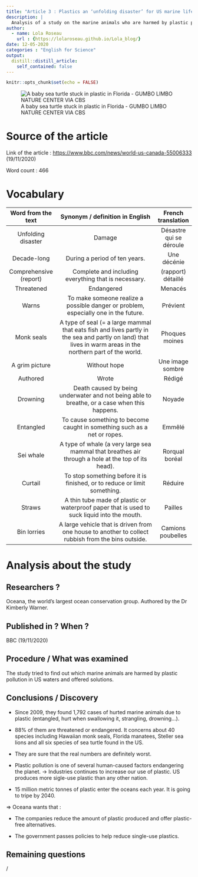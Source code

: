 ```yaml
---
title: "Article 3 : Plastics an ‘unfolding disaster’ for US marine life"
description: |
  Analysis of a study on the marine animals who are harmed by plastic pollution in US waters.
author:
  - name: Lola Roseau
    url : {https://lolaroseau.github.io/Lola_blog/}
date: 12-05-2020
categories : "English for Science"
output:
  distill::distill_article:
    self_contained: false
---
```


```r
knitr::opts_chunk$set(echo = FALSE)
```

![A baby sea turtle stuck in plastic in Florida - GUMBO LIMBO NATURE CENTER VIA CBS](images/tortue-plastic.jpg)


# Source of the article

Link of the article : <https://www.bbc.com/news/world-us-canada-55006333> (19/11/2020)

Word count : 466

# Vocabulary

|   Word from the text   |                                                               Synonym / definition in English                                                               |   French translation    |
| :--------------------: | :---------------------------------------------------------------------------------------------------------------------------------------------------------: | :---------------------: |
|   Unfolding disaster   |                                                                           Damage                                                                            | Désastre qui se déroule |
|      Decade-long       |                                                                During a period of ten years.                                                                |       Une décénie       |
| Comprehensive (report) |                                                    Complete and including everything that is necessary.                                                     |   (rapport) détaillé    |
|       Threatened       |                                                                         Endangered                                                                          |         Menacés         |
|         Warns          |                                     To make someone realize a possible danger or problem, especially one in the future.                                     |        Prévient         |
|       Monk seals       | A type of seal (= a large mammal that eats fish and lives partly in the sea and partly on land) that lives in warm areas in the northern part of the world. |     Phoques moines      |
|     A grim picture     |                                                                        Without hope                                                                         |    Une image sombre     |
|        Authored        |                                                                            Wrote                                                                            |         Rédigé          |
|        Drowning        |                                Death caused by being underwater and not being able to breathe, or a case when this happens.                                 |         Noyade          |
|       Entangled        |                                          To cause something to become caught in something such as a net or ropes.                                           |         Emmêlé          |
|       Sei whale        |                             A type of whale (a very large sea mammal that breathes air through a hole at the top of its head).                              |     Rorqual boréal      |
|        Curtail         |                                          To stop something before it is finished, or to reduce or limit something.                                          |         Réduire         |
|         Straws         |                                 A thin tube made of plastic or waterproof paper that is used to suck liquid into the mouth.                                 |         Pailles         |
|      Bin lorries       |                             A large vehicle that is driven from one house to another to collect rubbish from the bins outside.                              |    Camions poubelles    |


# Analysis about the study

## Researchers ?

Oceana, the world's largest ocean conservation group. Authored by the Dr Kimberly Warner.

## Published in ? When ?

BBC (19/11/2020)

## Procedure / What was examined

The study tried to find out which marine animals are harmed by plastic pollution in US waters and offered solutions.

## Conclusions / Discovery

- Since 2009, they found 1,792 cases of hurted marine animals due to plastic (entangled, hurt when swallowing it, strangling, drowning…).

- 88% of them are threatened or endangered. It concerns about 40 species including Hawaiian monk seals, Florida manatees, Steller sea lions and all six species of sea turtle found in the US.

- They are sure that the real numbers are definitely worst. 

- Plastic pollution is one of several human-caused factors endangering the planet.
-> Industries continues to increase our use of plastic.
US produces more sigle-use plastic than any other nation.

- 15 million metric tonnes of plastic enter the oceans each year. It is going to tripe by 2040.

=> Oceana wants that :

- The companies reduce the amount of plastic produced and offer plastic-free alternatives. 

- The government passes policies to help reduce single-use plastics. 

## Remaining questions 

/

